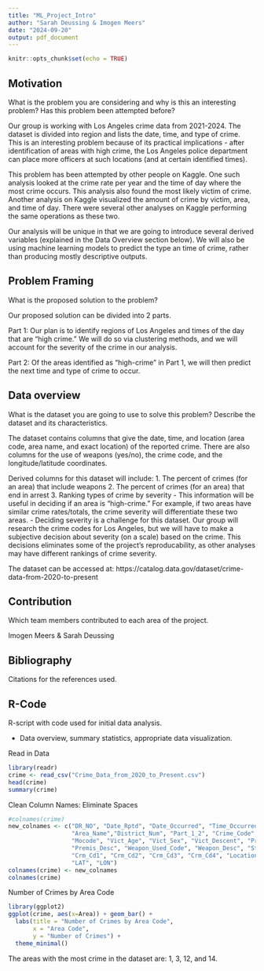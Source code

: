 ```yaml
---
title: "ML_Project_Intro"
author: "Sarah Deussing & Imogen Meers"
date: "2024-09-20"
output: pdf_document
---
```


```r
knitr::opts_chunk$set(echo = TRUE)
```

## Motivation
What is the problem you are considering and why is this an interesting problem? Has this problem been attempted before?

Our group is working with Los Angeles crime data from 2021-2024. The dataset is divided into region and lists the date, time, and type of crime. This is an interesting problem because of its practical implications - after identification of areas with high crime, the Los Angeles police department can place more officers at such locations (and at certain identified times).

This problem has been attempted by other people on Kaggle. One such analysis looked at the crime rate per year and the time of day where the most crime occurs. This analysis also found the most likely victim of crime. Another analysis on Kaggle visualized the amount of crime by victim, area, and time of day. There were several other analyses on Kaggle performing the same operations as these two.

Our analysis will be unique in that we are going to introduce several derived variables (explained in the Data Overview section below). We will also be using machine learning models to predict the type an time of crime, rather than producing mostly descriptive outputs.

## Problem Framing
What is the proposed solution to the problem?

Our proposed solution can be divided into 2 parts.

Part 1:
Our plan is to identify regions of Los Angeles and times of the day that are "high crime." We will do so via clustering methods, and we will account for the severity of the crime in our analysis.

Part 2:
Of the areas identified as "high-crime" in Part 1, we will then predict the next time and type of crime to occur.

## Data overview
What is the dataset you are going to use to solve this problem? Describe the dataset and its characteristics.

The dataset contains columns that give the date, time, and location (area code, area name, and exact location) of the reported crime. There are also columns for the use of weapons (yes/no), the crime code, and the longitude/latitude coordinates. 

Derived columns for this dataset will include:
1. The percent of crimes (for an area) that include weapons
2. The percent of crimes (for an area) that end in arrest
3. Ranking types of crime by severity
  - This information will be useful in deciding if an area is "high-crime." For example, if two areas have similar crime rates/totals, the crime severity will differentiate these two areas. 
  - Deciding severity is a challenge for this dataset. Our group will research the crime codes for Los Angeles, but we will have to make a subjective decision about severity (on a scale) based on the crime. This decisions eliminates some of the project's reproducability, as other analyses may have different rankings of crime severity.

The dataset can be accessed at:
https://catalog.data.gov/dataset/crime-data-from-2020-to-present

## Contribution
Which team members contributed to each area of the project.

Imogen Meers & Sarah Deussing

## Bibliography
Citations for the references used.

## R-Code
R-script with code used for initial data analysis.

- Data overview, summary statistics, appropriate data visualization.

Read in Data
```r
library(readr)
crime <- read_csv("Crime_Data_from_2020_to_Present.csv")
head(crime)
summary(crime)
```

Clean Column Names: Eliminate Spaces
```r
#colnames(crime)
new_colnames <- c("DR_NO", "Date_Rptd", "Date_Occurred", "Time_Occurred", "Area",
                  "Area_Name","District_Num", "Part_1_2", "Crime_Code", "Crime_Code_Desc",
                  "Mocode", "Vict_Age", "Vict_Sex", "Vict_Descent", "Premis_Code",
                  "Premis_Desc", "Weapon_Used_Code", "Weapon_Desc", "Status", "Status_Desc",
                  "Crm_Cd1", "Crm_Cd2", "Crm_Cd3", "Crm_Cd4", "Location", "Cross_Street",
                  "LAT", "LON")
colnames(crime) <- new_colnames
colnames(crime)
```

Number of Crimes by Area Code
```r
library(ggplot2)
ggplot(crime, aes(x=Area)) + geom_bar() +
  labs(title = "Number of Crimes by Area Code",
       x = "Area Code",
       y = "Number of Crimes") +
  theme_minimal()
```

The areas with the most crime in the dataset are: 1, 3, 12, and 14.


